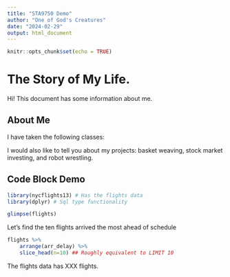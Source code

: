 ```yaml
---
title: "STA9750 Demo"
author: "One of God's Creatures"
date: "2024-02-29"
output: html_document
---
```


```r
knitr::opts_chunk$set(echo = TRUE)
```

# The Story of My Life. 

Hi! This document has some information about me. 

## About Me

I have taken the following classes: 







I would also like to tell you about my projects: basket weaving, stock market investing, 
and robot wrestling. 


## Code Block Demo

```r
library(nycflights13) # Has the flights data
library(dplyr) # Sql type functionality

glimpse(flights)
```

Let's find the ten flights arrived the most ahead of schedule

```r
flights %>%
    arrange(arr_delay) %>%
    slice_head(n=10) ## Roughly equivalent to LIMIT 10
```


The flights data has XXX flights.
